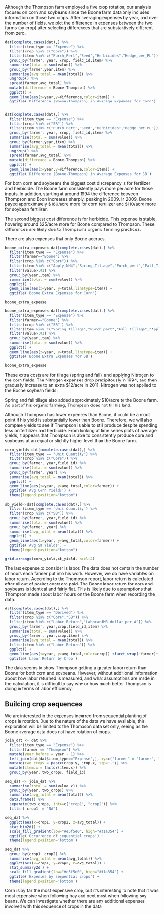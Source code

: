 Although the Thompson farm employed a five crop rotation, our analysis focuses on corn and soybeans since the Boone farm data only includes information on those two crops.  After averaging expenses by year, and over the number of fields, we plot the difference in expenses between the two farms (by crop) after selecting differences that are substantively different from zero.  

```r
dat[complete.cases(dat),] %>% 
  filter(item_type == "Expense") %>%
  filter(crop %in% c("Corn")) %>%
  filter(item %in% c("Purch_Pert","Seed","Herbicides","Hedge_per_PL")) %>%
  group_by(farmer, year, crop, field_id,item) %>%
  summarise(total = sum(value)) %>%
  group_by(farmer,year,item) %>%
  summarise(avg_total = mean(total)) %>%
  ungroup() %>%
  spread(farmer,avg_total) %>%
  mutate(difference = Boone-Thompson) %>%
  ggplot() +
  geom_line(aes(x=year,y=difference,color=item)) +
  ggtitle('Difference (Boone-Thompson) in Average Expenses for Corn')


dat[complete.cases(dat),] %>% 
  filter(item_type == "Expense") %>%
  filter(crop %in% c("SB")) %>%
  filter(item %in% c("Purch_Pert","Seed","Herbicides","Hedge_per_PL")) %>%
  group_by(farmer, year, crop, field_id,item) %>%
  summarise(total = sum(value)) %>%
  group_by(farmer,year,item) %>%
  summarise(avg_total = mean(total)) %>%
  ungroup() %>%
  spread(farmer,avg_total) %>%
  mutate(difference = Boone-Thompson) %>%
  ggplot() +
  geom_line(aes(x=year,y=difference,color=item)) +
  ggtitle('Difference (Boone-Thompson) in Average Expenses for SB')

```


For both corn and soybeans the biggest cost discrepancy is for fertilizer and herbicide.  The Boone farm consistently pays more per acre for those inputs.  In addition, starting at around 1994 the difference between Thompson and Boon increases sharply, peaking in 2009.  In 2009, Boone payed approximately $180/acre more for corn fertilizer and $110/acre more for soybean fertilizer.  

The second biggest cost difference is for herbicide.  This expense is stable, hovering around $25/acre more for Boone compared to Thompson.  These differences are likely due to Thompson's organic farming practices.

There are also expenses that only Boone accrues.


```r
boone_extra_expense<-dat[complete.cases(dat),] %>% 
  filter(item_type == "Expense") %>%
  filter(farmer=="Boone") %>%
  filter(crop %in% c("Corn")) %>%
  filter(item %in% c("Apply_NH4","Spring_Tillage","Purch_pert","Fall_Tillage")) %>%
  filter(value>.01) %>%
  group_by(year,item) %>%
  summarise(total = sum(value)) %>%
  ggplot() +
  geom_line(aes(x=year, y=total,linetype=item)) +
  ggtitle('Boone Extra Expenses for Corn')

boone_extra_expense

boone_extra_expense<-dat[complete.cases(dat),] %>% 
  filter(item_type == "Expense") %>%
  filter(farmer=="Boone") %>%
  filter(crop %in% c("SB")) %>%
  filter(item %in% c("Spring_Tillage","Purch_pert","Fall_Tillage","Apply_NH4")) %>%
  filter(value>.01) %>%
  group_by(year,item) %>%
  summarise(total = sum(value)) %>%
  ggplot() +
  geom_line(aes(x=year, y=total,linetype=item)) +
  ggtitle('Boone Extra Expenses for SB')

boone_extra_expense
```

These extra costs are for tillage (spring and fall), and applying Nitrogen to the corn fields.  The Nitrogen expenses drop precipitously in 1994, and then gradually increase to an extra $12/acre in 2011.  Nitrogen was not applied to the Boone soybean fields.  

Spring and fall tillage also added approximately $10/acre to the Boone farm.  As part of his organic farming, Thompson does not till his land.

Although Thompson has lower expenses than Boone, it could be a moot point if his yield is substantially lower than Boone.  Therefore, we will also compare yields to see if Thompson is able to still produce despite spending less on fertilizer and herbicide.  From looking at time series plots of average yields, it appears that Thompson is able to consistently produce corn and soybeans at an equal or slightly higher level than the Boone farm.    


```r
corn_yield<-dat[complete.cases(dat),] %>% 
  filter(item_type == "Unit Quantity") %>%
  filter(crop %in% c("Corn")) %>%
  group_by(farmer, year,field_id) %>%
  summarise(total = sum(value)) %>%
  group_by(farmer, year) %>%
  summarise(avg_total = mean(total)) %>%
  ggplot() +
  geom_line(aes(x=year, y=avg_total,color=farmer)) +
  ggtitle('Avg Corn Yields') +
  theme(legend.position="bottom")
  
sb_yield<-dat[complete.cases(dat),] %>% 
  filter(item_type == "Unit Quantity") %>%
  filter(crop %in% c("SB")) %>%
  group_by(farmer, year,field_id) %>%
  summarise(total = sum(value)) %>%
  group_by(farmer, year) %>%
  summarise(avg_total = mean(total)) %>%
  ggplot() +
  geom_line(aes(x=year, y=avg_total,color=farmer)) +
  ggtitle('Avg SB Yields') +
  theme(legend.position="bottom")

grid.arrange(corn_yield,sb_yield, ncol=2)
```

The last expense to consider is labor.  The data does not contain the number of hours each farmer put into his work.  However, we do have variables on labor return.  According to the Thompson report, labor return is calculated after all out of pocket costs are paid.  The Boone labor return for corn and soybeans is identical and fairly flat.  This is likely due to assumptions that Thompson made about labor hours on the Boone farm when recording the data.  

```r
dat[complete.cases(dat),] %>% 
  filter(item_type == "Derived") %>%
  filter(crop %in% c("Corn","SB")) %>%
  filter(item %in% c("Labor_Return","LaborandMR_dollar_per_A")) %>%
  group_by(farmer, year,crop,field_id,item) %>%
  summarise(total = sum(value)) %>%
  group_by(farmer, year,crop,item) %>%
  summarise(avg_total = mean(total)) %>%
  filter(item %in% c("Labor_Return")) %>%
  ggplot() +
  geom_line(aes(x=year, y=avg_total,color=crop)) +facet_wrap(~farmer)+
  ggtitle('Labor Return by Crop')
```

The data seems to show Thompson getting a greater labor return than Boone for both corn and soybeans.  However, without additional information about how labor returned is measured, and what assumptions are made in the calculation, it is difficult to say why or how much better Thompson is doing in terms of labor efficiency.  

## Building crop sequences
We are interested in the expenses incurred from sequential planting of crops in rotation. Due to the nature of the data we have available, this exploration will be limited to the Thompson data set only, seeing as the Boone average data does not have rotation of crops.

```r
join_dat <- dat %>% 
  filter(item_type == "Expense") %>%
  filter(farmer == "Thompson") %>%
  mutate(year_before = year - 1) %>%
  left_join(dat[dat$item_type=="Expense",], by=c("farmer" = "farmer", "year_before" = "year", "field_id" = "field_id")) %>%
  mutate(two_crops = paste(crop.y, crop.x, sep="-")) %>%
  mutate(item.x = factor(item.x)) %>%
  group_by(year, two_crops, field_id)

seq_dat <- join_dat %>%
  summarise(total = sum(value.x)) %>%
  group_by(year, two_crops) %>%
  summarise(avg_total = mean(total)) %>%
  data.frame() %>%
  separate(two_crops, into=c("crop1", "crop2")) %>%
  filter( crop1 != "NA")
 
seq_dat %>%
  ggplot(aes(x=crop1, y=crop2, z=avg_total)) +
  stat_bin2d() +
  scale_fill_gradient(low="#e5f5e0", high="#31a354") +
  ggtitle('Occurrence of sequential crops') +
  theme(legend.position='bottom')

seq_dat %>% 
  group_by(crop1, crop2) %>%
  summarise(avg_total = mean(avg_total)) %>%
  ggplot(aes(x=crop1, y=crop2, z=avg_total)) +
  stat_summary2d() +
  scale_fill_gradient(low="#e5f5e0", high="#31a354") +
  ggtitle('Expenses by sequential crops') +
  theme(legend.position='bottom')
```

Corn is by far the most expensive crop, but it's interesting to note that it was most expensive when following hay and next most when following soy beans. We can investigate whether there are any additional expenses involved with this sequence of crops in the data.



